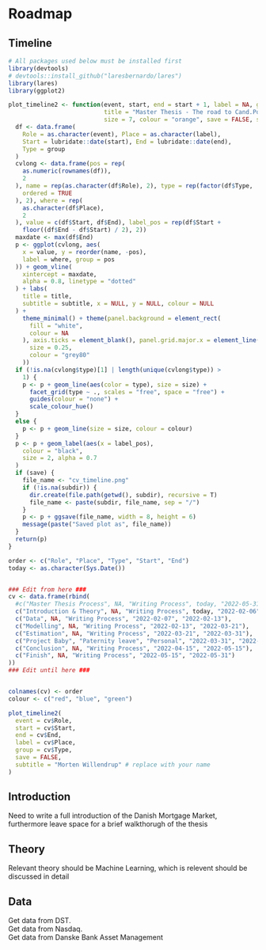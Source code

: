 # Roadmap {-}


## Timeline {-}

```r
# All packages used below must be installed first
library(devtools)
# devtools::install_github("laresbernardo/lares")
library(lares)
library(ggplot2)

plot_timeline2 <- function(event, start, end = start + 1, label = NA, group = NA,
                           title = "Master Thesis - The road to Cand.Polit", subtitle = "",
                           size = 7, colour = "orange", save = FALSE, subdir = NA) {
  df <- data.frame(
    Role = as.character(event), Place = as.character(label),
    Start = lubridate::date(start), End = lubridate::date(end),
    Type = group
  )
  cvlong <- data.frame(pos = rep(
    as.numeric(rownames(df)),
    2
  ), name = rep(as.character(df$Role), 2), type = rep(factor(df$Type,
    ordered = TRUE
  ), 2), where = rep(
    as.character(df$Place),
    2
  ), value = c(df$Start, df$End), label_pos = rep(df$Start +
    floor((df$End - df$Start) / 2), 2))
  maxdate <- max(df$End)
  p <- ggplot(cvlong, aes(
    x = value, y = reorder(name, -pos),
    label = where, group = pos
  )) + geom_vline(
    xintercept = maxdate,
    alpha = 0.8, linetype = "dotted"
  ) + labs(
    title = title,
    subtitle = subtitle, x = NULL, y = NULL, colour = NULL
  ) +
    theme_minimal() + theme(panel.background = element_rect(
      fill = "white",
      colour = NA
    ), axis.ticks = element_blank(), panel.grid.major.x = element_line(
      size = 0.25,
      colour = "grey80"
    ))
  if (!is.na(cvlong$type)[1] | length(unique(cvlong$type)) >
    1) {
    p <- p + geom_line(aes(color = type), size = size) +
      facet_grid(type ~ ., scales = "free", space = "free") +
      guides(colour = "none") +
      scale_colour_hue()
  }
  else {
    p <- p + geom_line(size = size, colour = colour)
  }
  p <- p + geom_label(aes(x = label_pos),
    colour = "black",
    size = 2, alpha = 0.7
  )
  if (save) {
    file_name <- "cv_timeline.png"
    if (!is.na(subdir)) {
      dir.create(file.path(getwd(), subdir), recursive = T)
      file_name <- paste(subdir, file_name, sep = "/")
    }
    p <- p + ggsave(file_name, width = 8, height = 6)
    message(paste("Saved plot as", file_name))
  }
  return(p)
}

order <- c("Role", "Place", "Type", "Start", "End")
today <- as.character(Sys.Date())


### Edit from here ###
cv <- data.frame(rbind(
  #c("Master Thesis Process", NA, "Writing Process", today, "2022-05-31"),
  c("Introduction & Theory", NA, "Writing Process", today, "2022-02-06"),
  c("Data", NA, "Writing Process", "2022-02-07", "2022-02-13"),
  c("Modelling", NA, "Writing Process", "2022-02-13", "2022-03-21"),
  c("Estimation", NA, "Writing Process", "2022-03-21", "2022-03-31"),
  c("Project Baby", "Paternity leave", "Personal", "2022-03-31", "2022-04-30"),
  c("Conclusion", NA, "Writing Process", "2022-04-15", "2022-05-15"),
  c("Finish", NA, "Writing Process", "2022-05-15", "2022-05-31")
))
### Edit until here ###


colnames(cv) <- order
colour <- c("red", "blue", "green")

plot_timeline2(
  event = cv$Role,
  start = cv$Start,
  end = cv$End,
  label = cv$Place,
  group = cv$Type,
  save = FALSE,
  subtitle = "Morten Willendrup" # replace with your name
)
```


## Introduction {-}
Need to write a full introduction of the Danish Mortgage Market, furthermore
leave space for a brief walkthorugh of the thesis

## Theory {-}
Relevant theory should be Machine Learning, which is relevent should be discussed 
in detail


## Data {-}
Get data from DST.  
Get data from Nasdaq.  
Get data from Danske Bank Asset Management




